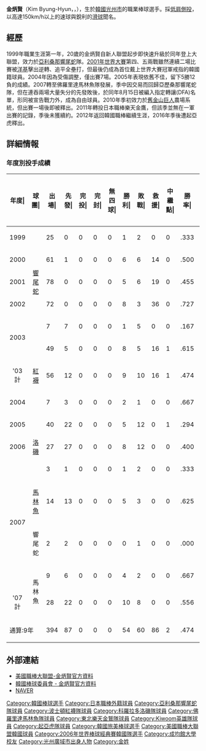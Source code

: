 {{Infobox baseball biography|
|name=金炳賢<br>Kim Byung Hyun|
|image=Byung-HyunKim.jpg
|width=300
|position=投手|
|team=
|number=
|bats=右|
|throws=右|
|birthdate={{birth_date_and_age|1979|1|19|mf=y}}|
|birthplace={{KOR}}[[光州廣域市|光州廣域市]]|
|debutleague=美國職棒
|debutdate=5月19日
|debutyear=1999年
|debutteam=亞利桑那響尾蛇
|statyear=2007年球季
|stat1label=勝投—敗投
|stat1value=54－60
|stat2label=中繼-救援
|stat2value=21-86
|stat3label=三振—四死
|stat3value=806－376
|stat4label=防禦率
|stat4value=4.22
|debut2league=韓國職棒
|debut2date=5月8日
|debut2year=2012年
|debut2team=耐克森英雄
|stat2year=2015年
|stat21label=勝投—敗投
|stat21value=11－23
|stat22label=中繼—救援
|stat22value=5－0
|stat23label=三振—四死
|stat23value=190－115
|stat24label=防禦率
|stat24value=6.19
|teams=<nowiki></nowiki> 
'''MLB'''
*[[亞利桑那響尾蛇|亞利桑那響尾蛇]](1999年-2003年)
*[[波士頓紅襪|波士頓紅襪]](2003年-2004年)
*[[科羅拉多洛磯|科羅拉多洛磯]](2005年-2007年)
*[[佛羅里達馬林魚|佛羅里達馬林魚]](2007年)
*[[亞利桑那響尾蛇|亞利桑那響尾蛇]](2007年)
'''NPB'''
*[[東北樂天金鷹|東北樂天金鷹]](2011年)
'''KBO'''
*[[耐克森英雄|耐克森英雄]](2012年-2014年)
*[[起亞虎|起亞虎]](2014年-2016年)
}}

'''金炳賢'''（Kim Byung-Hyun，{{lang|ko|김병현}}，{{bd|1979年|1月19日||}}），生於[[韓國|韓國]][[光州市|光州市]]的職業棒球選手。採[[低肩側投|低肩側投]]，以高達150km/h以上的速球與銳利的[[滑球|滑球]]聞名。

==經歷==
1999年職業生涯第一年，20歲的金炳賢自新人聯盟起步即快速升級於同年登上大聯盟，效力於[[亞利桑那響尾蛇|亞利桑那響尾蛇]]隊。[[2001年世界大賽|2001年世界大賽]]第四、五兩戰雖然連續二場比賽被[[紐約洋基|洋基]]擊出逆轉、追平全壘打，但最後仍成為首位戴上世界大賽冠軍戒指的韓國籍球員。2004年因為受傷調整，僅出賽7場。2005年表現依舊不佳，留下5勝12負的成績。2007轉至佛羅里達馬林魚隊發展，季中因交易而回歸亞歷桑那響尾蛇隊，但在連吞兩場大量失分的先發敗後，於同年8月15日被編入指定轉讓(DFA)名單，形同被宣告戰力外，成為自由球員。2010年季初效力於[[舊金山巨人|舊金山巨人]]農場系統，但出賽一場後即被釋出。2011年轉投日本職棒樂天金鷹，但該季並無在一軍出賽的記錄，季後未獲續約。2012年返回韓國職棒繼續生涯，2016年季後遭起亞虎釋出。

== 詳細情報 ==
=== 年度別投手成績 ===
{| class="wikitable" style="text-align:right; font-size:small"
|-bgcolor="#efefef"
!年度|!!球團|!!出場|!!先發|!!完投|!!完封|!!無四球|!!勝利|!!敗戰|!!救援|!!中<br>繼<br>點|!!勝率|!!打者|!!投球<br>局數|!!被<br>安<br>打|!!被全壘打|!!保送|!!敬遠|!!觸身球|!!三<br>振<br>數|!!暴投|!!犯規|!!失分|!!自<br>責<br>分|!!防<br>禦<br>率|!!WHIP 
|-
|style="text-align:center"|1999
|rowspan="5" style="text-align:center"|[[亞利桑那響尾蛇|響尾蛇]]
|25||0||0||0||0||1||2||0||0||.333||121||27.1||20||2||20||2||5||31||4||1||15||14||4.61||1.46
|-
|style="text-align:center"|2000
|61||1||0||0||0||6||6||14||0||.500||320||70.2||52||9||46||5||9||111||3||2||39||35||4.46||1.39
|-
|style="text-align:center"|2001
|78||0||0||0||0||5||6||19||0||.455||392||98.0||58||10||44||3||8||113||5||1||32||32||2.94||1.04
|-
|style="text-align:center"|2002
|72||0||0||0||0||8||3||36||0||.727||343||84.0||64||5||26||2||6||92||2||0||20||19||2.04||1.07
|-
|rowspan="2" style="text-align:center"|2003
|7||7||0||0||0||1||5||0||0||.167||181||43.0||34||6||15||0||4||33||0||0||17||17||3.56||1.14
|-
|rowspan="3" style="text-align:center"|[[波士頓紅襪|紅襪]]
|49||5||0||0||0||8||5||16||1||.615||336||79.1||70||6||18||3||8||69||1||0||38||28||3.18||1.11
|- style="background-color:#f2f2f2"
!style="text-align:center"|'03計
|56||12||0||0||0||9||10||16||1||.474||517||122.1||104||12||33||3||12||102||1||0||55||45||3.31||1.12
|-
|style="text-align:center"|2004
|7||3||0||0||0||2||1||0||0||.667||77||17.1||17||1||7||1||2||6||1||0||15||12||6.23||1.38
|-
|style="text-align:center"|2005
|rowspan="3" style="text-align:center"|[[科羅拉多洛磯|洛磯]]
|40||22||0||0||0||5||12||0||1||.294||667||148.0||156||17||71||8||14||115||11||1||82||80||4.86||1.53
|-
|style="text-align:center"|2006
|27||27||0||0||0||8||12||0||0||.400||689||155.0||179||18||61||8||8||129||5||1||103||96||5.57||1.55
|-
|rowspan="4" style="text-align:center"|2007
|3||1||0||0||0||1||2||0||0||.333||29||6.0||6||2||4||0||1||2||0||0||7||7||10.50||1.67
|-
|style="text-align:center"|[[佛羅里達馬林魚|馬林魚]]
|14||13||0||0||0||5||3||0||0||.625||349||75.2||65||9||53||3||8||68||1||1||41||35||4.16||1.56
|-
|style="text-align:center"|響尾蛇
|2||2||0||0||0||0||1||0||0||.000||22||2.2||11||1||2||0||1||3||0||0||9||7||23.63||4.88
|-
|rowspan="2" style="text-align:center"|馬林魚
|9||6||0||0||0||4||2||0||0||.667||162||34.0||49||8||9||0||6||34||3||0||33||31||8.21||1.71
|- style="background-color:#f2f2f2"
!style="text-align:center"|'07計
|28||22||0||0||0||10||8||0||0||.556||562||118.1||131||20||68||3||'''16'''||107||4||1||90||80||6.08||1.68
|-
!colspan="2"|通算:9年
|394||87||0||0||0||54||60||86||2||.474||3688||841.0||781||94||376||35||80||806||36||7||451||413||4.42||1.38
|}

==外部連結==
*[http://mlb.mlb.com/NASApp/mlb/team/player.jsp?player_id=218294 美國職棒大聯盟-金炳賢官方資料] {{Wayback|url=http://mlb.mlb.com/NASApp/mlb/team/player.jsp?player_id=218294 |date=20050824082536 }}
*[https://web.archive.org/web/20140512221207/http://www.koreabaseball.com/Record/PitcherDetail1.aspx?pcode=62349 韓國棒球委員會 -  金炳賢官方資料]
*[https://people.search.naver.com/search.naver?where=nexearch&query=%EA%B9%80%EB%B3%91%ED%98%84&sm=tab_etc&ie=utf8&key=PeopleService&os=94087 NAVER]{{ko}}

{{2001年世界大賽冠軍亞利桑那響尾蛇隊名單}}
{{2006年第一屆世界棒球經典賽韓國成棒代表隊}}
{{DEFAULTSORT:Kim ByungHyun}}

[[Category:韓國棒球選手|Category:韓國棒球選手]]
[[Category:日本職棒外籍球員|Category:日本職棒外籍球員]]
[[Category:亞利桑那響尾蛇隊球員|Category:亞利桑那響尾蛇隊球員]]
[[Category:波士頓紅襪隊球員|Category:波士頓紅襪隊球員]]
[[Category:科羅拉多洛磯隊球員|Category:科羅拉多洛磯隊球員]]
[[Category:佛羅里達馬林魚隊球員|Category:佛羅里達馬林魚隊球員]]
[[Category:東北樂天金鷲隊球員|Category:東北樂天金鷲隊球員]]
[[Category:Kiwoom英雄隊球員|Category:Kiwoom英雄隊球員]]
[[Category:起亞虎隊球員|Category:起亞虎隊球員]]
[[Category:韓國旅美棒球選手|Category:韓國旅美棒球選手]]
[[Category:美國職棒大聯盟韓國球員|Category:美國職棒大聯盟韓國球員]]
[[Category:2006年世界棒球經典賽韓國隊選手|Category:2006年世界棒球經典賽韓國隊選手]]
[[Category:成均館大學校友|Category:成均館大學校友]]
[[Category:光州廣域市出身人物|Category:光州廣域市出身人物]]
[[Category:金姓|Category:金姓]]